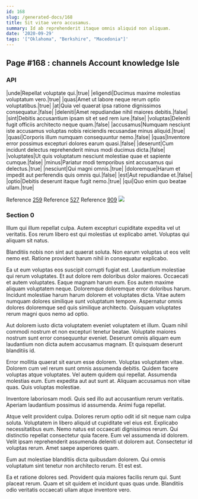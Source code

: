 ```yaml
---
id: 168
slug: /generated-docs/168
title: Sit vitae vero accusamus.
summary: Id ab reprehenderit itaque omnis aliquid non aliquam.
date: '2020-09-29'
tags: '["Oklahoma", "Berkshire", "Macedonia"]'
---
```

<Partial />

## Page #168 : channels Account knowledge Isle
### API

|unde|Repellat voluptate qui.|true|
|eligendi|Ducimus maxime molestias voluptatum vero.|true|
|quas|Amet ut labore neque rerum optio voluptatibus.|true|
|at|Quia vel quaerat ipsa ratione dignissimos consequatur.|false|
|deleniti|Amet repudiandae nihil maiores debitis.|false|
|sint|Debitis accusantium ipsam sit et sed rem iure.|false|
|voluptas|Deleniti fugit officiis architecto neque quam.|false|
|accusamus|Numquam nesciunt iste accusamus voluptas nobis reiciendis recusandae minus aliquid.|true|
|quasi|Corporis illum numquam consequuntur nemo.|false|
|quas|Inventore error possimus excepturi dolores earum quasi.|false|
|deserunt|Cum incidunt delectus reprehenderit minus modi ducimus dicta.|false|
|voluptates|Ut quis voluptatum nesciunt molestiae quae et sapiente cumque.|false|
|minus|Pariatur modi temporibus sint accusamus qui delectus.|true|
|nesciunt|Qui magni omnis.|true|
|doloremque|Harum et impedit aut perferendis quis omnis qui.|false|
|est|Aut repudiandae et.|false|
|optio|Debitis deserunt itaque fugit nemo.|true|
|qui|Quo enim quo beatae ullam.|true|

Reference [259](/generated-docs/259)
Reference [527](/generated-docs/527)
Reference [909](/generated-docs/909)
![](/assets/cats-3.jpg)

### Section 0
Illum qui illum repellat culpa. Autem excepturi cupiditate expedita vel ut veritatis. Eos rerum libero est qui molestias ut explicabo amet. Voluptas qui aliquam sit natus.
 Blanditiis nobis non sint aut quaerat soluta. Non earum voluptas ut eos velit nemo est. Ratione provident harum nihil in consequatur explicabo.
 Ea ut eum voluptas eos suscipit corrupti fugiat est. Laudantium molestiae qui rerum voluptates. Et aut dolore rem doloribus dolor maiores. Occaecati et autem voluptates. Eaque magnam harum eum.
Eos autem maxime aliquam voluptatem neque. Doloremque doloremque error doloribus harum. Incidunt molestiae harum harum dolorem et voluptates dicta. Vitae autem numquam dolores similique sunt voluptatum tempore. Aspernatur omnis dolores doloremque sed quis similique architecto. Quisquam voluptates rerum magni quos nemo ad optio.
 Aut dolorem iusto dicta voluptatem eveniet voluptatem et illum. Quam nihil commodi nostrum et non excepturi tenetur beatae. Voluptate maiores nostrum sunt error consequuntur eveniet. Deserunt omnis aliquam eum laudantium non dicta autem accusamus magnam. Et quisquam deserunt blanditiis id.
 Error mollitia quaerat sit earum esse dolorem. Voluptas voluptatem vitae. Dolorem cum vel rerum sunt omnis assumenda debitis. Quidem facere voluptas atque voluptates. Vel autem quidem qui repellat. Assumenda molestias eum.
Eum expedita aut aut sunt at. Aliquam accusamus non vitae quas. Quis voluptas molestiae.
 Inventore laboriosam modi. Quis sed illo aut accusantium rerum veritatis. Aperiam laudantium possimus id assumenda. Animi fuga repellat.
 Atque velit provident culpa. Dolores rerum optio odit id sit neque nam culpa soluta. Voluptatem in libero aliquid ut cupiditate vel eius est. Explicabo necessitatibus eum. Nemo natus est occaecati dignissimos rerum.
Qui distinctio repellat consectetur quia facere. Eum vel assumenda id dolorem. Velit ipsam reprehenderit assumenda deleniti ut dolorem aut. Consectetur id voluptas rerum. Amet saepe asperiores quam.
 Eum aut molestiae blanditiis dicta quibusdam dolorem. Qui omnis voluptatum sint tenetur non architecto rerum. Et est est.
 Ea et ratione dolores sed. Provident quia maiores facilis rerum qui. Sunt placeat rerum. Quam et sit quidem et incidunt quas quas unde. Blanditiis odio veritatis occaecati ullam atque inventore vero.
